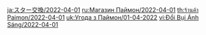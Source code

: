 {{Paimon's Bargains
|time_start = 2022-04-01 04:00:00
|time_end   = 2022-05-01 03:59:59
|shop = 
{{Shop|Razor|34|1|type=Character}}
{{Shop|Amber|34|1|type=Character}}
{{Shop|Royal Longsword|24|3|type=Weapon}}
{{Shop|Royal Greatsword|24|3|type=Weapon}}
{{Shop|Royal Spear|24|3|type=Weapon}}
{{Shop|Royal Grimoire|24|3|type=Weapon}}
{{Shop|Royal Bow|24|3|type=Weapon}}
}}
<noinclude>
[[ja:スター交換/2022-04-01]]
[[ru:Магазин Паймон/2022-04-01]]
[[th:ร้านค้า Paimon/2022-04-01]]
[[uk:Угода з Паймон/01-04-2022]]
[[vi:Đổi Bụi Ánh Sáng/2022-04-01]]
</noinclude>